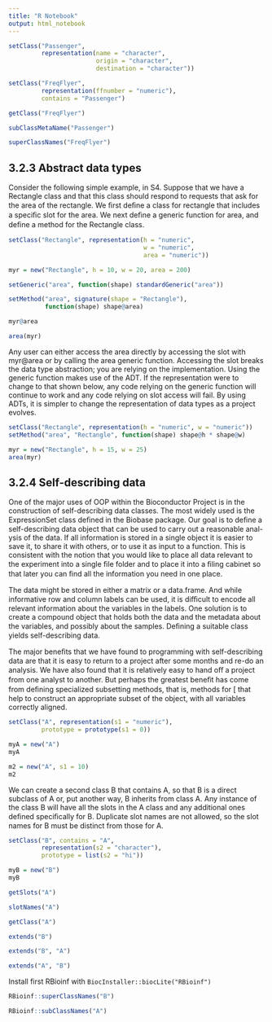 ```yaml
---
title: "R Notebook"
output: html_notebook
---
```


```r
setClass("Passenger", 
         representation(name = "character", 
                        origin = "character", 
                        destination = "character"))

```

```r
setClass("FreqFlyer", 
         representation(ffnumber = "numeric"), 
         contains = "Passenger")
```


```r
getClass("FreqFlyer")
```

```r
subClassMetaName("Passenger")
```

```r
superClassNames("FreqFlyer")
```

## 3.2.3 Abstract data types

Consider the following simple example, in S4. Suppose that we have a
Rectangle class and that this class should respond to requests that ask for
the area of the rectangle. We ﬁrst deﬁne a class for rectangle that includes
a speciﬁc slot for the area. We next deﬁne a generic function for area, and
deﬁne a method for the Rectangle class.

```r
setClass("Rectangle", representation(h = "numeric", 
                                     w = "numeric", 
                                     area = "numeric"))

myr = new("Rectangle", h = 10, w = 20, area = 200)

setGeneric("area", function(shape) standardGeneric("area"))
```

```r
setMethod("area", signature(shape = "Rectangle"), 
          function(shape) shape@area)
```

```r
myr@area
```

```r
area(myr)
```

Any user can either access the area directly by accessing the slot with
myr@area or by calling the area generic function. Accessing the slot breaks
the data type abstraction; you are relying on the implementation. Using the
generic function makes use of the ADT. If the representation were to change
to that shown below, any code relying on the generic function will continue
to work and any code relying on slot access will fail. By using ADTs, it is
simpler to change the representation of data types as a project evolves.

```r
setClass("Rectangle", representation(h = "numeric", w = "numeric"))
setMethod("area", "Rectangle", function(shape) shape@h * shape@w)

```

```r
myr = new("Rectangle", h = 15, w = 25)
area(myr)
```

## 3.2.4 Self-describing data

One of the major uses of OOP within the Bioconductor Project is in the
construction of self-describing data classes. The most widely used is the
ExpressionSet class deﬁned in the Biobase package. Our goal is to deﬁne
a self-describing data object that can be used to carry out a reasonable anal-
ysis of the data. If all information is stored in a single object it is easier to
save it, to share it with others, or to use it as input to a function. This is
consistent with the notion that you would like to place all data relevant to
the experiment into a single ﬁle folder and to place it into a ﬁling cabinet so
that later you can ﬁnd all the information you need in one place.

The data might be stored in either a matrix or a data.frame. And while
informative row and column labels can be used, it is diﬃcult to encode all
relevant information about the variables in the labels. One solution is to
create a compound object that holds both the data and the metadata about
the variables, and possibly about the samples. Deﬁning a suitable class yields
self-describing data.

The major beneﬁts that we have found to programming with self-describing
data are that it is easy to return to a project after some months and re-do an
analysis. We have also found that it is relatively easy to hand oﬀ a project
from one analyst to another. But perhaps the greatest beneﬁt has come from
deﬁning specialized subsetting methods, that is, methods for [ that help to
construct an appropriate subset of the object, with all variables correctly
aligned.

```r
setClass("A", representation(s1 = "numeric"), 
         prototype = prototype(s1 = 0))

myA = new("A")
myA
```

```r
m2 = new("A", s1 = 10)
m2
```

We can create a second class B that contains A, so that B is a direct
subclass of A or, put another way, B inherits from class A. Any instance
of the class B will have all the slots in the A class and any additional ones
deﬁned speciﬁcally for B. Duplicate slot names are not allowed, so the slot
names for B must be distinct from those for A.

```r
setClass("B", contains = "A", 
         representation(s2 = "character"), 
         prototype = list(s2 = "hi"))

myB = new("B")
myB
```


```r
getSlots("A")
```

```r
slotNames("A")
```

```r
getClass("A")
```

```r
extends("B")
```

```r
extends("B", "A")

extends("A", "B")
```

Install first RBioinf with `BiocInstaller::biocLite("RBioinf")`

```r
RBioinf::superClassNames("B")
```

```r
RBioinf::subClassNames("A")
```

